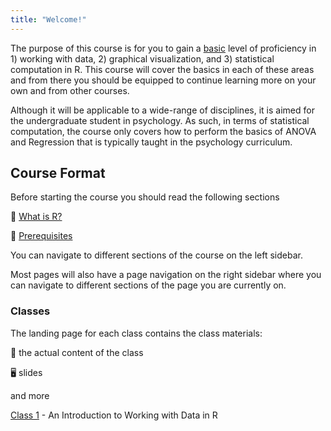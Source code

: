 ```yaml
---
title: "Welcome!"
---
```


The purpose of this course is for you to gain a [basic]{.underline} level of proficiency in 1) working with data, 2) graphical visualization, and 3) statistical computation in R. This course will cover the basics in each of these areas and from there you should be equipped to continue learning more on your own and from other courses.

Although it will be applicable to a wide-range of disciplines, it is aimed for the undergraduate student in psychology. As such, in terms of statistical computation, the course only covers how to perform the basics of ANOVA and Regression that is typically taught in the psychology curriculum.

## Course Format

Before starting the course you should read the following sections

📖 [What is R?](what-is-R.html)

📖 [Prerequisites](prerequisites.html)

You can navigate to different sections of the course on the left sidebar.

Most pages will also have a page navigation on the right sidebar where you can navigate to different sections of the page you are currently on.

### Classes

The landing page for each class contains the class materials:

📘 the actual content of the class

🖥️ slides

and more

[Class 1](/classes/class-1.html) - An Introduction to Working with Data in R
